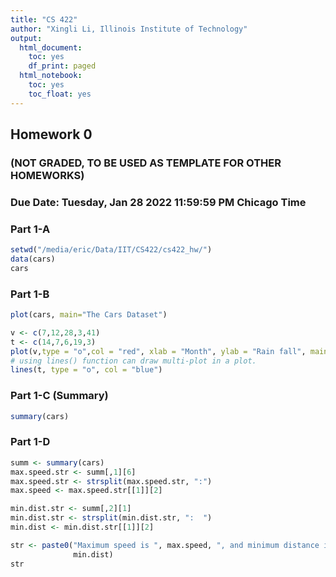 ```yaml
---
title: "CS 422"
author: "Xingli Li, Illinois Institute of Technology"
output:
  html_document:
    toc: yes
    df_print: paged
  html_notebook:
    toc: yes
    toc_float: yes
---
```


```{=html}
<!-- More information in R Markdown can be found at:/media/eric/Data/IIT/CS422/homwork/cs422/cs422_hw
1. https://www.ssc.wisc.edu/sscc/pubs/RFR/RFR_RMarkdown.html  This is 
   the place to start since it is a short tutorial.
2. https://rmarkdown.rstudio.com/index.html This contains a longer 
   tutorial.  Take a look at the cheatsheet in /media/eric/Data/IIT/CS422/homwork/cs422/cs422_hw
   https://rmarkdown.rstudio.com/lesson-15.html, it is a concise 
   reference of R Markdown on two pages.
<-->
```
## Homework 0

### (NOT GRADED, TO BE USED AS TEMPLATE FOR OTHER HOMEWORKS)

### Due Date: Tuesday, Jan 28 2022 11:59:59 PM Chicago Time

### Part 1-A

```r
setwd("/media/eric/Data/IIT/CS422/cs422_hw/")
data(cars)
cars
```

### Part 1-B

```r
plot(cars, main="The Cars Dataset")

v <- c(7,12,28,3,41)
t <- c(14,7,6,19,3)
plot(v,type = "o",col = "red", xlab = "Month", ylab = "Rain fall", main = "Rain fall chart")
# using lines() function can draw multi-plot in a plot.
lines(t, type = "o", col = "blue")
```

### Part 1-C (Summary)

```r
summary(cars)
```

### Part 1-D

```r
summ <- summary(cars)
max.speed.str <- summ[,1][6]
max.speed.str <- strsplit(max.speed.str, ":")
max.speed <- max.speed.str[[1]][2]

min.dist.str <- summ[,2][1]
min.dist.str <- strsplit(min.dist.str, ":  ")
min.dist <- min.dist.str[[1]][2]

str <- paste0("Maximum speed is ", max.speed, ", and minimum distance is ", 
              min.dist)
str
```
